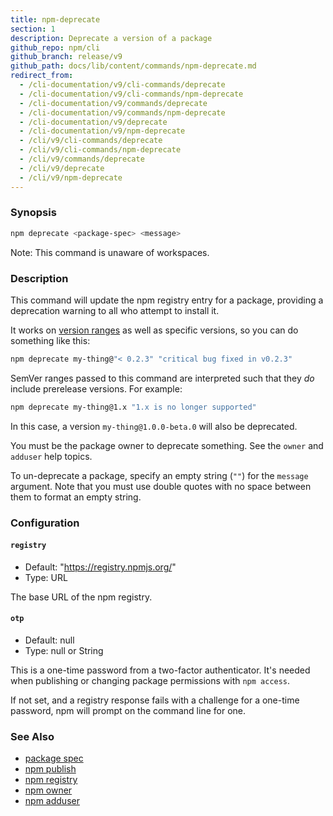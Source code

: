 ```yaml
---
title: npm-deprecate
section: 1
description: Deprecate a version of a package
github_repo: npm/cli
github_branch: release/v9
github_path: docs/lib/content/commands/npm-deprecate.md
redirect_from:
  - /cli-documentation/v9/cli-commands/deprecate
  - /cli-documentation/v9/cli-commands/npm-deprecate
  - /cli-documentation/v9/commands/deprecate
  - /cli-documentation/v9/commands/npm-deprecate
  - /cli-documentation/v9/deprecate
  - /cli-documentation/v9/npm-deprecate
  - /cli/v9/cli-commands/deprecate
  - /cli/v9/cli-commands/npm-deprecate
  - /cli/v9/commands/deprecate
  - /cli/v9/deprecate
  - /cli/v9/npm-deprecate
---
```


### Synopsis

```bash
npm deprecate <package-spec> <message>
```

Note: This command is unaware of workspaces.

### Description

This command will update the npm registry entry for a package, providing a deprecation warning to all who attempt to install it.

It works on [version ranges](https://semver.npmjs.com/) as well as specific versions, so you can do something like this:

```bash
npm deprecate my-thing@"< 0.2.3" "critical bug fixed in v0.2.3"
```

SemVer ranges passed to this command are interpreted such that they _do_ include prerelease versions. For example:

```bash
npm deprecate my-thing@1.x "1.x is no longer supported"
```

In this case, a version `my-thing@1.0.0-beta.0` will also be deprecated.

You must be the package owner to deprecate something. See the `owner` and `adduser` help topics.

To un-deprecate a package, specify an empty string (`""`) for the `message` argument. Note that you must use double quotes with no space between them to format an empty string.

### Configuration

#### `registry`

- Default: "https://registry.npmjs.org/"
- Type: URL

The base URL of the npm registry.

#### `otp`

- Default: null
- Type: null or String

This is a one-time password from a two-factor authenticator. It's needed when publishing or changing package permissions with `npm access`.

If not set, and a registry response fails with a challenge for a one-time password, npm will prompt on the command line for one.

### See Also

- [package spec](/cli/v9/using-npm/package-spec)
- [npm publish](/cli/v9/commands/npm-publish)
- [npm registry](/cli/v9/using-npm/registry)
- [npm owner](/cli/v9/commands/npm-owner)
- [npm adduser](/cli/v9/commands/npm-adduser)
